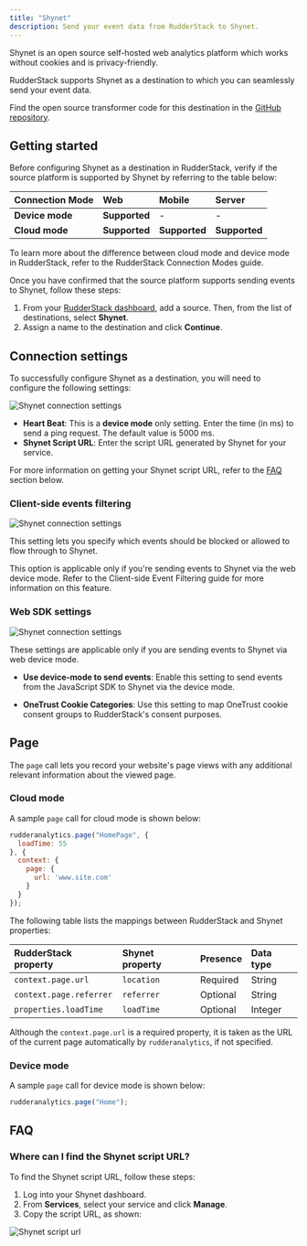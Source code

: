 ```yaml
---
title: "Shynet"
description: Send your event data from RudderStack to Shynet.
---
```


Shynet is an open source self-hosted web analytics platform which works without cookies and is privacy-friendly.

RudderStack supports Shynet as a destination to which you can seamlessly send your event data.

<div class="infoBlock">
Find the open source transformer code for this destination in the <a href="https://github.com/rudderlabs/rudder-transformer/tree/master/src/v0/destinations/shynet">GitHub repository</a>.
</div>

## Getting started

Before configuring Shynet as a destination in RudderStack, verify if the source platform is supported by Shynet by referring to the table below:

| **Connection Mode** | **Web** | **Mobile** | **Server** |
| :--- | :--- | :--- | :--- |
| **Device mode** | **Supported**  | - | - |
| **Cloud mode** | **Supported**  | **Supported** | **Supported** |

<div class="infoBlock">
To learn more about the difference between cloud mode and device mode in RudderStack, refer to the <Link to="/destinations/rudderstack-connection-modes/">RudderStack Connection Modes</Link> guide.
</div>

Once you have confirmed that the source platform supports sending events to Shynet, follow these steps:

1. From your [RudderStack dashboard](https://app.rudderstack.com/), add a source. Then, from the list of destinations, select **Shynet**.
2. Assign a name to the destination and click **Continue**.

## Connection settings

To successfully configure Shynet as a destination, you will need to configure the following settings:

<img src="../../assets/event-stream-destinations/shynet-connection-settings.png" alt="Shynet connection settings"/>

- **Heart Beat**: This is a **device mode** only setting. Enter the time (in ms) to send a ping request. The default value is 5000 ms.
- **Shynet Script URL**: Enter the script URL generated by Shynet for your service.

<div class="infoBlock">
For more information on getting your Shynet script URL, refer to the <a href="#faq">FAQ</a> section below.
</div>

### Client-side events filtering

<img src="../../assets/event-stream-destinations/shynet-connection-settings-2.png" alt="Shynet connection settings"/>

This setting lets you specify which events should be blocked or allowed to flow through to Shynet.

<div class="infoBlock">
This option is applicable only if you're sending events to Shynet via the web device mode. Refer to the <Link to="/sources/event-streams/sdks/event-filtering/">Client-side Event Filtering</Link> guide for more information on this feature.
</div>

### Web SDK settings

<img src="../../assets/event-stream-destinations/shynet-connection-settings-3.png" alt="Shynet connection settings"/>

These settings are applicable only if you are sending events to Shynet via web device mode.

- **Use device-mode to send events**: Enable this setting to send events from the JavaScript SDK to Shynet via the <Link to="/destinations/rudderstack-connection-modes/#device-mode">device mode</Link>.

- **OneTrust Cookie Categories**: Use this setting to map <Link to="/sources/sdks/rudderstack-javascript-sdk/consent-managers/onetrust/">OneTrust</Link> cookie consent groups to RudderStack's consent purposes.

## Page 

The <Link to="/event-spec/standard-events/page">`page`</Link> call lets you record your website's page views with any additional relevant information about the viewed page.

### Cloud mode

A sample `page` call for <Link to="/destinations/rudderstack-connection-modes/#cloud-mode">cloud mode</Link> is shown below:

```javascript
rudderanalytics.page("HomePage", {
  loadTime: 55
}, {
  context: {
    page: {
      url: 'www.site.com'
    }
  }
});
```

The following table lists the mappings between RudderStack and Shynet properties:

| RudderStack property | Shynet property | Presence | Data type | 
| :----------------- | :--------------- |:--------------- |:--------------- |
| `context.page.url`        | `location`      | Required | String |
| `context.page.referrer`   | `referrer`     | Optional  | String |
| `properties.loadTime`     | `loadTime`      | Optional | Integer |

<div class="infoBlock">
Although the <code class="inline-code">context.page.url</code> is a required property, it is taken as the URL of the current page automatically by <code class="inline-code">rudderanalytics</code>, if not specified.
</div>

### Device mode

A sample `page` call for <Link to="/destinations/rudderstack-connection-modes/#device-mode">device mode</Link> is shown below:

```javascript
rudderanalytics.page("Home");
```

## FAQ

### Where can I find the Shynet script URL?

To find the Shynet script URL, follow these steps:
1. Log into your Shynet dashboard.
2. From **Services**, select your service and click **Manage**.
3. Copy the script URL, as shown:

<img src="../../assets/event-stream-destinations/shynet-script-url.png" alt="Shynet script url"/>

